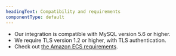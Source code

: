 ```yaml
---
headingText: Compatibility and requirements
componentType: default
---
```


* Our integration is compatible with MySQL version 5.6 or higher.
* We require TLS version 1.2 or higher, with TLS authentication.
* Check out [the Amazon ECS requirements](/docs/integrations/host-integrations/host-integrations-list/monitor-services-running-amazon-ecs).
